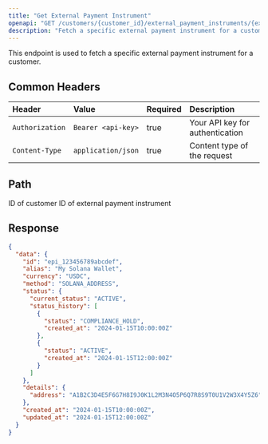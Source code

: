 ```yaml
---
title: "Get External Payment Instrument"
openapi: "GET /customers/{customer_id}/external_payment_instruments/{external_payment_instrument_id}"
description: "Fetch a specific external payment instrument for a customer"
---
```


This endpoint is used to fetch a specific external payment instrument for a customer.

## Common Headers

| Header          | Value              | Required | Description                     |
| :-------------- | :----------------- | :------- | :------------------------------ |
| `Authorization` | `Bearer <api-key>` | true     | Your API key for authentication |
| `Content-Type`  | `application/json` | true     | Content type of the request     |

## Path

<ParamField path="customer_id" type="string" required>
  ID of customer
</ParamField>

<ParamField path="external_payment_instrument_id" type="string" required>
  ID of external payment instrument
</ParamField>

## Response

<ResponseExample>

```json Response
{
  "data": {
    "id": "epi_123456789abcdef",
    "alias": "My Solana Wallet",
    "currency": "USDC",
    "method": "SOLANA_ADDRESS",
    "status": {
      "current_status": "ACTIVE",
      "status_history": [
        {
          "status": "COMPLIANCE_HOLD",
          "created_at": "2024-01-15T10:00:00Z"
        },
        {
          "status": "ACTIVE",
          "created_at": "2024-01-15T12:00:00Z"
        }
      ]
    },
    "details": {
      "address": "A1B2C3D4E5F6G7H8I9J0K1L2M3N4O5P6Q7R8S9T0U1V2W3X4Y5Z6"
    },
    "created_at": "2024-01-15T10:00:00Z",
    "updated_at": "2024-01-15T12:00:00Z"
  }
}
```

</ResponseExample>
